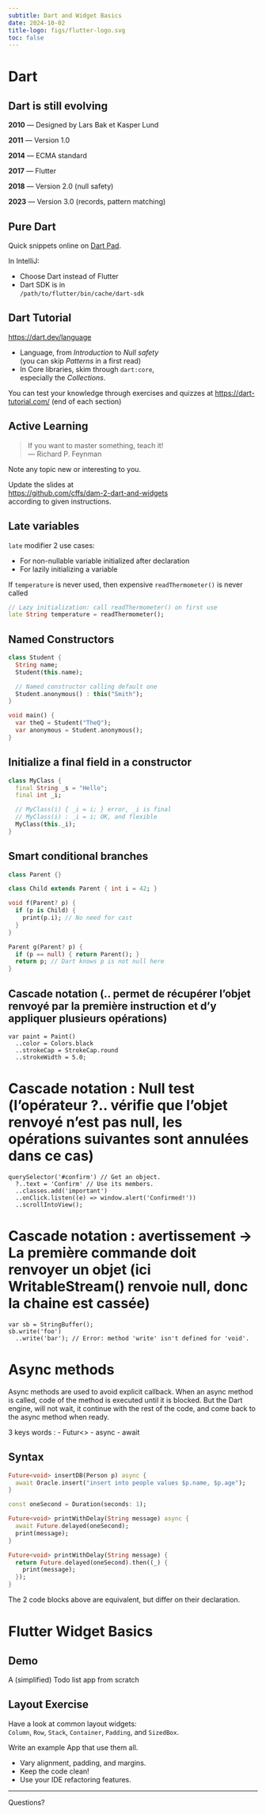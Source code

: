 ```yaml
---
subtitle: Dart and Widget Basics
date: 2024-10-02
title-logo: figs/flutter-logo.svg
toc: false
---
```


# Dart

## Dart is still evolving

**2010** — Designed by Lars Bak et Kasper Lund

**2011** — Version 1.0

**2014** — ECMA standard

**2017** — Flutter

**2018** — Version 2.0 (null safety)

**2023** — Version 3.0 (records, pattern matching)

## Pure Dart

Quick snippets online on [Dart Pad][dartpad].

[dartpad]: https://dartpad.dev/

In IntelliJ:

- Choose Dart instead of Flutter
- Dart SDK is in  
  `/path/to/flutter/bin/cache/dart-sdk`

## Dart Tutorial

<https://dart.dev/language>

- Language, from *Introduction* to *Null safety*  
  (you can skip *Patterns* in a first read)
- In Core libraries, skim through `dart:core`,  
  especially the *Collections*.

You can test your knowledge through exercises and quizzes at <https://dart-tutorial.com/> (end of each section)

## Active Learning

> If you want to master something, teach it!  
— Richard P. Feynman

Note any topic new or interesting to you.

Update the slides at  
<https://github.com/cffs/dam-2-dart-and-widgets>  
according to given instructions.

<!-- Add new slides about Dart following this line -->

## Late variables

`late` modifier 2 use cases:

- For non-nullable variable initialized after declaration
- For lazily initializing a variable

If `temperature` is never used, then expensive `readThermometer()` is never called

```dart
// Lazy initialization: call readThermometer() on first use
late String temperature = readThermometer();
```

## Named Constructors

```dart
class Student {
  String name;
  Student(this.name);

  // Named constructor calling default one
  Student.anonymous() : this("Smith");
}

void main() {
  var theQ = Student("TheQ");
  var anonymous = Student.anonymous();
}
```

## Initialize a final field in a constructor

```dart
class MyClass {
  final String _s = "Hello";
  final int _i;

  // MyClass(i) { _i = i; } error, _i is final
  // MyClass(i) : _i = i; OK, and flexible
  MyClass(this._i);
}
```

## Smart conditional branches

```dart
class Parent {}

class Child extends Parent { int i = 42; }

void f(Parent? p) {
  if (p is Child) {
    print(p.i); // No need for cast
  }
}

Parent g(Parent? p) {
  if (p == null) { return Parent(); }
  return p; // Dart knows p is not null here
}
```

## Cascade notation (.. permet de récupérer l'objet renvoyé par la première instruction et d'y appliquer plusieurs opérations)
```
var paint = Paint()
  ..color = Colors.black
  ..strokeCap = StrokeCap.round
  ..strokeWidth = 5.0;
```

# Cascade notation : Null test (l'opérateur ?.. vérifie que l'objet renvoyé n'est pas null, les opérations suivantes sont annulées dans ce cas)
```
querySelector('#confirm') // Get an object.
  ?..text = 'Confirm' // Use its members.
  ..classes.add('important')
  ..onClick.listen((e) => window.alert('Confirmed!'))
  ..scrollIntoView();
```

# Cascade notation : avertissement -> La première commande doit renvoyer un objet (ici WritableStream() renvoie null, donc la chaine est cassée)
```
var sb = StringBuffer();
sb.write('foo')
  ..write('bar'); // Error: method 'write' isn't defined for 'void'.
```

# Async methods

Async methods are used to avoid explicit callback.
When an async method is called, code of the method is executed until it is blocked.
But the Dart engine, will not wait, it continue with the rest of the code, and come back to the async method when ready.

3 keys words :
- Futur<>
- async
- await

## Syntax

```dart
Future<void> insertDB(Person p) async {
  await Oracle.insert("insert into people values $p.name, $p.age");
}
```

```dart
const oneSecond = Duration(seconds: 1);

Future<void> printWithDelay(String message) async {
  await Future.delayed(oneSecond);
  print(message);
}
```

```dart
Future<void> printWithDelay(String message) {
  return Future.delayed(oneSecond).then((_) {
    print(message);
  });
}
```

The 2 code blocks above are equivalent, but differ on their declaration.

<!-- End of Dart feature slides -->

# Flutter Widget Basics

## Demo

A (simplified) Todo list app from scratch

## Layout Exercise

Have a look at common layout widgets:  
`Column`, `Row`, `Stack`, `Container`, `Padding`, and `SizedBox`.

Write an example App that use them all.

- Vary alignment, padding, and margins.
- Keep the code clean!
- Use your IDE refactoring features.

---

[Questions?]{.r-fit-text}
